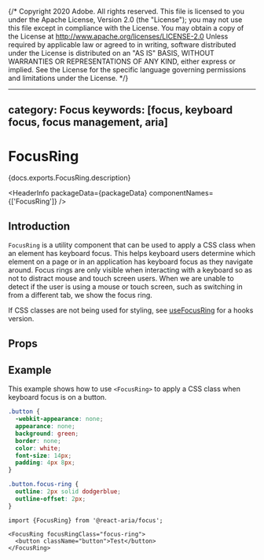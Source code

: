 {/* Copyright 2020 Adobe. All rights reserved.
This file is licensed to you under the Apache License, Version 2.0 (the "License");
you may not use this file except in compliance with the License. You may obtain a copy
of the License at http://www.apache.org/licenses/LICENSE-2.0
Unless required by applicable law or agreed to in writing, software distributed under
the License is distributed on an "AS IS" BASIS, WITHOUT WARRANTIES OR REPRESENTATIONS
OF ANY KIND, either express or implied. See the License for the specific language
governing permissions and limitations under the License. */}



---
category: Focus
keywords: [focus, keyboard focus, focus management, aria]
---

# FocusRing

<PageDescription>{docs.exports.FocusRing.description}</PageDescription>

<HeaderInfo
  packageData={packageData}
  componentNames={['FocusRing']} />

## Introduction

`FocusRing` is a utility component that can be used to apply a CSS class when an element has keyboard focus.
This helps keyboard users determine which element on a page or in an application has keyboard focus as they
navigate around. Focus rings are only visible when interacting with a keyboard so as not to distract mouse
and touch screen users. When we are unable to detect if the user is using a mouse or touch screen, such as
switching in from a different tab, we show the focus ring.

If CSS classes are not being used for styling, see [useFocusRing](useFocusRing.html) for a hooks version.

## Props

<PropTable links={docs.links} component={docs.exports.FocusRing} />

## Example

This example shows how to use `<FocusRing>` to apply a CSS class when keyboard focus is on a button.

```css
.button {
  -webkit-appearance: none;
  appearance: none;
  background: green;
  border: none;
  color: white;
  font-size: 14px;
  padding: 4px 8px;
}

.button.focus-ring {
  outline: 2px solid dodgerblue;
  outline-offset: 2px;
}
```

```tsx example
import {FocusRing} from '@react-aria/focus';

<FocusRing focusRingClass="focus-ring">
  <button className="button">Test</button>
</FocusRing>
```
